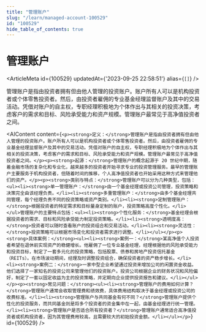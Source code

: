 ```yaml
---
title: "管理账户"
slug: "/learn/managed-account-100529"
id: "100529"
hide_table_of_contents: true
---
```



# 管理账户

<ArticleMeta id={100529} updatedAt={'2023-09-25 22:58:51'} alias={`[]`} />
<div className='border-solid border-b border-t-0 my-4 border-[var(--ifm-color-gray-300)]' />

管理账户是指由投资者拥有但由他人管理的投资账户。账户所有人可以是机构投资者或个体零售投资者。然后，由投资者雇佣的专业基金经理监督账户及其中的交易活动。凭借对账户的自主权，专职经理积极地为个体作出与其相关的投资决策，考虑客户的需求和目标、风险承受能力和资产规模。管理账户最常见于高净值投资者之间。

<AIContent content={`<p><strong>定义：</strong>管理账户是指由投资者拥有但由他人管理的投资账户。账户所有人可以是机构投资者或个体零售投资者。然后，由投资者雇佣的专业基金经理监督账户及其中的交易活动。凭借对账户的自主权，专职经理积极地为个体作出与其相关的投资决策，考虑客户的需求和目标、风险承受能力和资产规模。管理账户最常见于高净值投资者之间。</p><p><strong>起源：</strong>管理账户的概念起源于 20 世纪中期，随着金融市场的复杂化和专业化，越来越多的投资者开始寻求专业的投资管理服务。最早的管理账户主要服务于机构投资者，但随着时间的推移，个人高净值投资者也开始采用这种方式来管理他们的资产。</p><p><strong>类别与特点：</strong>管理账户可以分为几种类型，包括：<ul><li><strong>单一管理账户：</strong>由一个基金经理或投资公司管理，投资策略和决策完全由该经理负责。</li><li><strong>多重管理账户：</strong>由多个基金经理共同管理，每个经理负责不同的投资策略或资产类别。</li><li><strong>定制管理账户：</strong>根据投资者的特定需求和目标量身定制的账户，投资策略高度个性化。</li></ul>管理账户的主要特点包括：<ul><li><strong>个性化服务：</strong>基金经理会根据投资者的需求、目标和风险承受能力制定投资策略。</li><li><strong>透明度高：</strong>投资者可以随时查看账户的投资组合和交易活动。</li><li><strong>灵活性：</strong>投资策略可以根据市场变化和投资者需求进行调整。</li></ul></p><p><strong>具体案例：</strong><ul><li><strong>案例一：</strong>某高净值个人投资者希望在退休前实现资产的稳健增长。他雇佣了一位专业基金经理，经理根据他的风险承受能力和投资目标，制定了一套多元化的投资策略，包括股票、债券和房地产投资信托基金（REITs）。在市场波动期间，经理及时调整投资组合，确保投资者的资产稳步增长。</li><li><strong>案例二：</strong>一家中型企业希望通过投资来增加公司的闲置资金收益。他们选择了一家知名的投资公司来管理他们的投资账户。投资公司根据企业的财务状况和风险偏好，制定了一套以固定收益为主的投资策略，并定期向企业提供投资报告和建议。</li></ul></p><p><strong>常见问题：</strong><ul><li><strong>管理账户的费用如何计算？</strong>管理账户通常会收取管理费和绩效费，具体费用结构取决于基金经理或投资公司的收费标准。</li><li><strong>管理账户与共同基金有何不同？</strong>管理账户提供个性化的投资服务，而共同基金则是将多个投资者的资金集中在一起，由基金经理进行统一管理。</li><li><strong>管理账户是否适合所有投资者？</strong>管理账户通常适合高净值投资者或机构投资者，因为其管理费用较高，且需要较大的初始投资金额。</li></ul></p>`} id={100529} />
